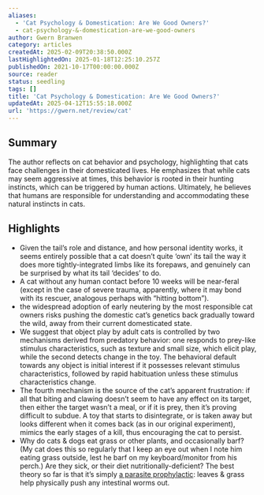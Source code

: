 ```yaml
---
aliases:
  - 'Cat Psychology & Domestication: Are We Good Owners?'
  - cat-psychology-&-domestication-are-we-good-owners
author: Gwern Branwen
category: articles
createdAt: 2025-02-09T20:38:50.000Z
lastHighlightedOn: 2025-01-18T12:25:10.257Z
publishedOn: 2021-10-17T00:00:00.000Z
source: reader
status: seedling
tags: []
title: 'Cat Psychology & Domestication: Are We Good Owners?'
updatedAt: 2025-04-12T15:55:18.000Z
url: 'https://gwern.net/review/cat'
---
```

## Summary

The author reflects on cat behavior and psychology, highlighting that cats face challenges in their domesticated lives. He emphasizes that while cats may seem aggressive at times, this behavior is rooted in their hunting instincts, which can be triggered by human actions. Ultimately, he believes that humans are responsible for understanding and accommodating these natural instincts in cats.

## Highlights

- Given the tail’s role and distance, and how personal identity works, it seems entirely possible that a cat doesn’t quite ‘own’ its tail the way it does more tightly-integrated limbs like its forepaws, and genuinely can be surprised by what its tail ‘decides’ to do.
- A cat without any human contact before 10 weeks will be near-feral (except in the case of severe trauma, apparently, where it may bond with its rescuer, analogous perhaps with “hitting bottom”).
- the widespread adoption of early neutering by the most responsible cat owners risks pushing the domestic cat’s genetics back gradually toward the wild, away from their current domesticated state.
- We suggest that object play by adult cats is controlled by two mechanisms derived from predatory behavior: one responds to prey-like stimulus characteristics, such as texture and small size, which elicit play, while the second detects change in the toy. The behavioral default towards any object is initial interest if it possesses relevant stimulus characteristics, followed by rapid habituation unless these stimulus characteristics change.
- The fourth mechanism is the source of the cat’s apparent frustration: if all that biting and clawing doesn’t seem to have any effect on its target, then either the target wasn’t a meal, or if it is prey, then it’s proving difficult to subdue. A toy that starts to disintegrate, or is taken away but looks different when it comes back (as in our original experiment), mimics the early stages of a kill, thus encouraging the cat to persist.
- Why do cats & dogs eat grass or other plants, and occasionally barf? (My cat does this so regularly that I keep an eye out when I note him eating grass outside, lest he barf on my keyboard/monitor from his perch.) Are they sick, or their diet nutritionally-deficient? The best theory so far is that it’s simply [a parasite prophylactic⁠](https://en.wikipedia.org/wiki/Zoopharmacognosy): leaves & grass help physically push any intestinal worms out.
